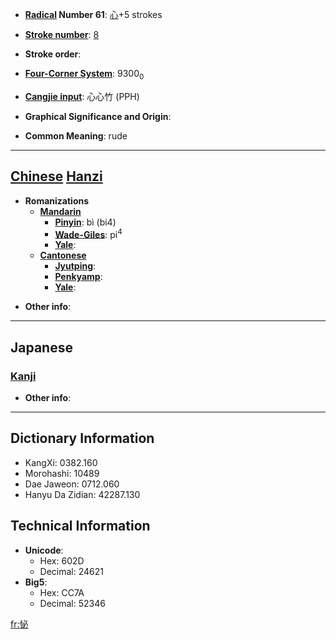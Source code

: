 * '''[[Wiktionary:Chinese radical index| Radical]] Number 61''': [[Wiktionary:Chinese radical index 心|心]]+5 strokes

* '''[[Wiktionary:Chinese total strokes index|Stroke number]]''': [[Wiktionary:Chinese total strokes index 8|8]]

* '''Stroke order''': 

* '''[[Wiktionary:Chinese four corner index|Four-Corner System]]''': 9300<sub>0</sub>

* '''[[Wiktionary:Chinese Cangjie index|Cangjie input]]''': 心心竹 (PPH)

* '''Graphical Significance and Origin''': 

* '''Common Meaning''': rude

----

== [[Chinese]] [[Hanzi]] ==

* '''Romanizations'''
** '''[[Mandarin]]'''
*** '''[[Pinyin]]''': bì (bi4)
*** '''[[Wade-Giles]]''': pi<sup>4</sup>
*** '''[[Yale]]''': 
** '''[[Cantonese]]'''
*** '''[[Jyutping]]''':
*** '''[[Penkyamp]]''': 
*** '''[[Yale]]''': 

* '''Other info''': 

----

==Japanese==
===[[Kanji]]===
{{kanji|on readings=[[ひつ]] (hitsu), [[びち]] (bichi)
|kun readings=[[あなどる]] (anadoru)
}}

* '''Other info''':  

----

== Dictionary Information ==

* KangXi: 0382.160
* Morohashi: 10489
* Dae Jaweon: 0712.060
* Hanyu Da Zidian: 42287.130

== Technical Information ==

* '''Unicode''':
** Hex: 602D
** Decimal: 24621
* '''Big5''':
** Hex: CC7A
** Decimal: 52346

[[fr:怭]]